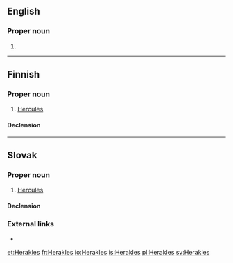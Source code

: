 {{also|Hêraklês}}
==English==

===Proper noun===
{{en-proper noun}}

# {{alternative spelling of|Heracles|lang=en}}

----

==Finnish==

===Proper noun===
{{fi-proper noun}}

# {{label|fi|Greek mythology}} [[Hercules]]

====Declension====
{{fi-decl-vieras|n=sg|Herakl|||e|a}}

----

==Slovak==

===Proper noun===
{{sk-proper noun|g=m|decl=chlap}}

# {{label|sk|Greek mythology}} [[Hercules]]

====Declension====
{{sk-decl-noun-sg|Herakles|[[Heraklesa]], [[Herakla]]|[[Heraklesovi]], [[Heraklovi]]|[[Heraklesa]], [[Herakla]]|[[Heraklesovi]], [[Heraklovi]]|[[Heraklesom]], [[Heraklom]]}}

===External links===
* {{R:SDK}}

[[et:Herakles]]
[[fr:Herakles]]
[[io:Herakles]]
[[is:Herakles]]
[[pl:Herakles]]
[[sv:Herakles]]